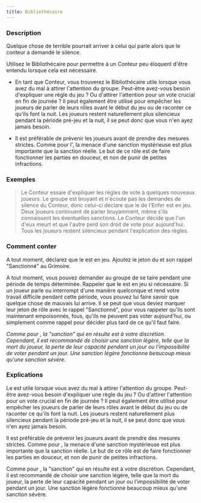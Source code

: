 ```yaml
---
title: Bibliothécaire
---
```



<Fabled BIBLIOTHECAIRE header />

### Description

Quelque chose de terrible pourrait arriver à celui qui parle alors que le conteur a demandé le silence.

Utilisez le Bibliothécaire pour permettre à un Conteur peu éloquent d'être entendu lorsque cela est nécessaire. 

-   En tant que Conteur, vous trouverez le Bibliothécaire utile lorsque vous avez du mal à attirer l'attention du groupe. Peut-être avez-vous besoin d'expliquer une règle du jeu ? Ou d'attirer l'attention pour un vote crucial en fin de journée ? Il peut également être utilisé pour empêcher les joueurs de parler de leurs rôles avant le début du jeu ou de raconter ce qu'ils font la nuit. Les joueurs restent naturellement plus silencieux pendant la période pré-jeu et la nuit, il se peut donc que vous n'en ayez jamais besoin. 

-   Il est préférable de prévenir les joueurs avant de prendre des mesures strictes. Comme pour l'<Fabled ANGE/>, la menace d'une sanction mystérieuse est plus importante que la sanction réelle. Le but de ce rôle est de faire fonctionner les parties en douceur, et non de punir de petites infractions. 

### Exemples

> Le Conteur essaie d'expliquer les règles de vote à quelques nouveaux joueurs. Le groupe est bruyant et n'écoute pas les demandes de silence du Conteur, donc celui-ci déclare que le <Fabled BIBLIOTHECAIRE/> de l'Enfer est en jeu. Deux joueurs continuent de parler bruyamment, même s'ils connaissent les éventuelles sanctions. Le Conteur décide que l'un d'eux meurt et que l'autre perd son droit de vote pour aujourd'hui. Tous les joueurs restent silencieux pendant l'explication des règles.


### Comment conter

A tout moment, déclarez que le <Fabled BIBLIOTHECAIRE/>  est en jeu. Ajoutez le jeton du <Fabled BIBLIOTHECAIRE/> et son rappel "Sanctionné" au Grimoire. 

A tout moment, vous pouvez demander au groupe de se taire pendant une période de temps déterminée. Rappeler que le <Fabled BIBLIOTHECAIRE/>  est en jeu si nécessaire. Si un joueur parle ou interrompt d'une manière quelconque et rend votre travail difficile pendant cette période, vous pouvez lui faire savoir que quelque chose de mauvais lui arrive. Il se peut que vous deviez marquer leur jeton de rôle avec le rappel "Sanctionné", pour vous rappeler qu'ils sont maintenant empoisonnés, fous, qu'ils ne peuvent pas voter aujourd'hui, ou simplement comme rappel pour décider plus tard de ce qu'il faut faire. 

_Comme pour <Fabled ANGE/>, la "sanction" qui en résulte est à votre discrétion. Cependant, il est recommandé de choisir une sanction légère, telle que la mort du joueur, la perte de leur capacité pendant un jour ou l'impossibilité de voter pendant un jour. Une sanction légère fonctionne beaucoup mieux qu'une sanction sévère._

### Explications

Le <Fabled BIBLIOTHECAIRE/> est utile lorsque vous avez du mal à attirer l'attention du groupe. Peut-être avez-vous besoin d'expliquer une règle du jeu ? Ou d'attirer l'attention pour un vote crucial en fin de journée ? Il peut également être utilisé pour empêcher les joueurs de parler de leurs rôles avant le début du jeu ou de raconter ce qu'ils font la nuit. Les joueurs restent naturellement plus silencieux pendant la période pré-jeu et la nuit, il se peut donc que vous n'en ayez jamais besoin. 

Il est préférable de prévenir les joueurs avant de prendre des mesures strictes. Comme pour <Fabled ANGE/>, la menace d'une sanction mystérieuse est plus importante que la sanction réelle. Le but de ce rôle est de faire fonctionner les parties en douceur, et non de punir de petites infractions. 

Comme pour <Fabled ANGE/>, la "sanction" qui en résulte est à votre discrétion. Cependant, il est recommandé de choisir une sanction légère, telle que la mort du joueur, la perte de leur capacité pendant un jour ou l'impossibilité de voter pendant un jour. Une sanction légère fonctionne beaucoup mieux qu'une sanction sévère.
